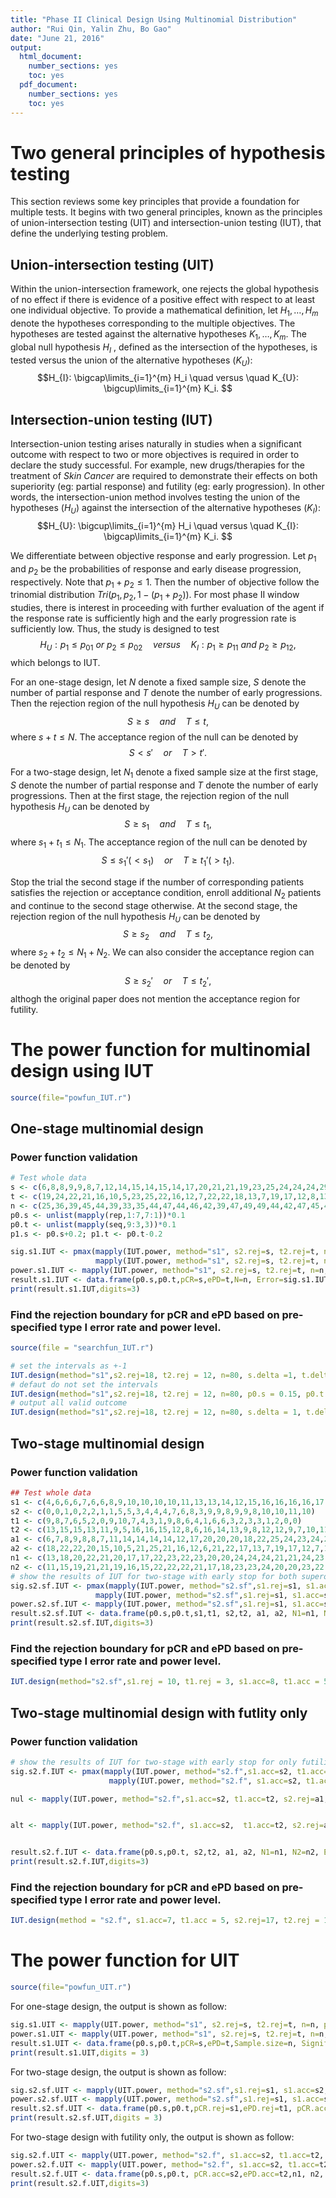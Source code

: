 ---
title: "Phase II Clinical Design Using Multinomial Distribution"
author: "Rui Qin, Yalin Zhu, Bo Gao"
date: "June 21, 2016"
output:
  html_document:
    number_sections: yes
    toc: yes
  pdf_document:
    number_sections: yes
    toc: yes
---
# Two general principles of hypothesis testing

This section reviews some key principles that provide a foundation for multiple tests. It begins with two general principles, known as the principles of union-intersection testing (UIT) and intersection-union testing (IUT), that define the underlying testing problem. 

## Union-intersection testing (UIT)
Within the union-intersection framework, one rejects the global hypothesis of no effect if there is
evidence of a positive effect with respect to at least one individual objective.
To provide a mathematical definition, let $H_1,\dots,H_m$ denote the hypotheses
corresponding to the multiple objectives. The hypotheses are tested against
the alternative hypotheses $K_1,\dots,K_m$. The global null hypothesis $H_{I}$ , defined as
the intersection of the hypotheses, is tested versus the union of the alternative
hypotheses ($K_{U}$):
$$H_{I}: \bigcap\limits_{i=1}^{m} H_i \quad versus \quad K_{U}: \bigcup\limits_{i=1}^{m} K_i. $$


## Intersection-union testing (IUT)
Intersection-union testing arises naturally in studies when a significant outcome with respect to two or more objectives is required in order to declare the study successful. For example, new drugs/therapies for the treatment of *Skin Cancer* are required
to demonstrate their effects on both superiority (eg: partial response) and futility (eg: early progression). In other words, the intersection-union method involves testing the union
of the hypotheses ($H_U$) against the intersection of the alternative hypotheses
($K_I$): 
$$H_{U}: \bigcup\limits_{i=1}^{m} H_i \quad versus \quad K_{I}: \bigcap\limits_{i=1}^{m} K_i. $$

We differentiate between objective response and early progression. Let $p_1$ and $p_2$ be the probabilities of response and early disease progression, respectively. Note that $p_1+p_2 \le 1$. Then the number of objective follow the trinomial distribution $Tri(p_1,p_2,1-(p_1+p_2))$. For most phase II window studies, there is interest in proceeding with further evaluation of the agent if the response rate is sufficiently high and the early progression rate is sufficiently low. Thus, the study is designed to test
$$H_{U}: p_1 \le p_{01} \ or \ p_2 \le p_{02}  \quad versus \quad K_{I}: p_1 \ge p_{11} \ and \ p_2 \ge p_{12}, $$
which belongs to IUT. 

For an one-stage design, let $N$ denote a fixed sample size, $S$ denote the number of partial response and $T$ denote the number of early progressions. Then the rejection region of the null hypothesis $H_{U}$ can be denoted by 
$$ S \ge s \quad and \quad T \le t,$$
where $s+t \le N$.
The acceptance region of the null can be denoted by
$$ S < s' \quad or \quad T > t'.$$

For a two-stage design, let $N_1$ denote a fixed sample size at the first stage, $S$ denote the number of partial response and $T$ denote the number of early progressions. Then at the first stage, the rejection region of the null hypothesis $H_{U}$ can be denoted by 
$$ S \ge s_1 \quad and \quad T \le t_1,$$
where $s_1+t_1 \le N_1$.
The acceptance region of the null can be denoted by
$$ S \le s_1'(<s_1)  \quad or \quad T \ge t_1'(>t_1).$$ 

Stop the trial the second stage if the number of corresponding patients satisfies the rejection or acceptance condition, enroll additional $N_2$ patients and continue to the second stage otherwise. At the second stage, the rejection region of the null hypothesis $H_{U}$ can be denoted by 
$$ S \ge s_2 \quad and \quad T \le t_2,$$ where $s_2+t_2 \le N_1+N_2$. We can also consider the acceptance region can be denoted by $$ S \ge s_2' \quad or \quad T \le t_2',$$  althogh the original paper does not mention the acceptance region for futility. 



# The power function for multinomial design using IUT

```{r echo=FALSE}
source(file="powfun_IUT.r")
```

## One-stage multinomial design

### Power function validation
```{r echo=FALSE}
# Test whole data
s <- c(6,8,8,9,9,8,7,12,14,15,14,15,14,17,20,21,21,19,23,25,24,24,24,29,27,27,29,24)
t <- c(19,24,22,21,16,10,5,23,25,22,16,12,7,22,22,18,13,7,19,17,12,8,13,12,7,9,6,4)
n <- c(25,36,39,45,44,39,33,35,44,47,44,46,42,39,47,49,49,44,42,47,45,45,37,45,42,36,39,28)
p0.s <- unlist(mapply(rep,1:7,7:1))*0.1
p0.t <- unlist(mapply(seq,9:3,3))*0.1
p1.s <- p0.s+0.2; p1.t <- p0.t-0.2

sig.s1.IUT <- pmax(mapply(IUT.power, method="s1", s2.rej=s, t2.rej=t, n=n, p.s=p0.s, p.t=0, USE.NAMES = F), 
                   mapply(IUT.power, method="s1", s2.rej=s, t2.rej=t, n=n, p.s=1-p0.t, p.t=p0.t, USE.NAMES = F))
power.s1.IUT <- mapply(IUT.power, method="s1", s2.rej=s, t2.rej=t, n=n, p.s=p1.s, p.t=p1.t, USE.NAMES = F)
result.s1.IUT <- data.frame(p0.s,p0.t,pCR=s,ePD=t,N=n, Error=sig.s1.IUT, Power=power.s1.IUT)
print(result.s1.IUT,digits=3)
```

### Find the rejection boundary for pCR and ePD based on pre-specified type I error rate and power level.
```{r echo=FALSE}
source(file = "searchfun_IUT.r")
```

```{r}
# set the intervals as +-1
IUT.design(method="s1",s2.rej=18, t2.rej = 12, n=80, s.delta =1, t.delta = 1, n.delta=1, p0.s = 0.15, p0.t = 0.25, p1.s = 0.3, p1.t= 0.1)
# defaut do not set the intervals
IUT.design(method="s1",s2.rej=18, t2.rej = 12, n=80, p0.s = 0.15, p0.t = 0.25, p1.s = 0.3, p1.t= 0.1, output.all = T)
# output all valid outcome
IUT.design(method="s1",s2.rej=18, t2.rej = 12, n=80, s.delta = 1, t.delta = 1, n.delta=1, p0.s = 0.15, p0.t = 0.25, p1.s = 0.3, p1.t= 0.1, output.all = T)

```


## Two-stage multinomial design 

### Power function validation
```{r}
## Test whole data
s1 <- c(4,6,6,6,7,6,6,8,9,10,10,10,10,11,13,13,14,12,15,16,16,16,16,17,16,16,17,14)
s2 <- c(0,0,1,0,2,2,1,1,5,5,3,4,4,4,7,6,8,3,9,9,8,9,9,8,10,10,11,10)
t1 <- c(9,8,7,6,5,2,0,9,10,7,4,3,1,9,8,6,4,1,6,6,3,2,3,3,1,2,0,0)
t2 <- c(13,15,15,13,11,9,5,16,16,15,12,8,6,16,14,13,9,8,12,12,9,7,10,11,6,8,5,4)
a1 <- c(6,7,8,9,8,8,7,11,14,14,14,14,12,17,20,20,20,18,22,25,24,23,24,27,27,25,27,24)
a2 <- c(18,22,22,20,15,10,5,21,25,21,16,12,6,21,22,17,13,7,19,17,12,7,13,11,7,8,6,4)
n1 <- c(13,18,20,22,21,20,17,17,22,23,22,23,20,20,24,24,24,21,21,24,23,22,19,21,21,18,19,14)
n2 <- c(11,15,19,21,21,19,16,15,22,22,22,21,17,18,23,23,24,20,20,23,22,21,18,21,21,15,17,14)
# show the results of IUT for two-stage with early stop for both superority and futility
sig.s2.sf.IUT <- pmax(mapply(IUT.power, method="s2.sf",s1.rej=s1, s1.acc=s2, t1.rej=t1, t1.acc=t2, s2.rej=a1, t2.rej=a2, n1=n1, n2=n2, p.s=p0.s, p.t=0, USE.NAMES = F), 
                   mapply(IUT.power, method="s2.sf",s1.rej=s1, s1.acc=s2, t1.rej=t1, t1.acc=t2, s2.rej=a1, t2.rej=a2, n1=n1, n2=n2, p.s=1-p0.t, p.t=p0.t, USE.NAMES = F))
power.s2.sf.IUT <- mapply(IUT.power, method="s2.sf",s1.rej=s1, s1.acc=s2, t1.rej=t1, t1.acc=t2, s2.rej=a1, t2.rej=a2, n1=n1, n2=n2, p.s=p1.s, p.t=p1.t, USE.NAMES = F)
result.s2.sf.IUT <- data.frame(p0.s,p0.t,s1,t1, s2,t2, a1, a2, N1=n1, N2=n2, Error=sig.s2.sf.IUT, Power=power.s2.sf.IUT)
print(result.s2.sf.IUT,digits=3)
```

### Find the rejection boundary for pCR and ePD based on pre-specified type I error rate and power level.

 
```{r}
IUT.design(method="s2.sf",s1.rej = 10, t1.rej = 3, s1.acc=8, t1.acc = 5, s2.rej=18, t2.rej = 12, n1=41, n2=41, s.delta =1, p0.s = 0.15, p0.t = 0.25, p1.s = 0.3, p1.t= 0.1)
```

## Two-stage multinomial design with futlity only

### Power function validation 
```{r}
# show the results of IUT for two-stage with early stop for only futility
sig.s2.f.IUT <- pmax(mapply(IUT.power, method="s2.f",s1.acc=s2, t1.acc=t2, s2.rej=a1, t2.rej=a2, n1=n1, n2=n2, p.s=p0.s, p.t=0, USE.NAMES = F), 
                      mapply(IUT.power, method="s2.f", s1.acc=s2, t1.acc=t2, s2.rej=a1, t2.rej=a2, n1=n1, n2=n2, p.s=1-p0.t, p.t=p0.t, USE.NAMES = F))

nul <- mapply(IUT.power, method="s2.f",s1.acc=s2, t1.acc=t2, s2.rej=a1, t2.rej=a2, n1=n1, n2=n2, p.s=p0.s, p.t=p0.t, output.all=TRUE, USE.NAMES = F)


alt <- mapply(IUT.power, method="s2.f", s1.acc=s2,  t1.acc=t2, s2.rej=a1, t2.rej=a2, n1=n1, n2=n2, p.s=p1.s, p.t=p1.t, output.all=TRUE, USE.NAMES = F)


result.s2.f.IUT <- data.frame(p0.s,p0.t, s2,t2, a1, a2, N1=n1, N2=n2, Error=sig.s2.f.IUT, PET.nul=nul[2,], EN.nul=nul[3,], Power=alt[1,], PET.alt=alt[2,], EN.alt=alt[3,])
print(result.s2.f.IUT,digits=3)
```

### Find the rejection boundary for pCR and ePD based on pre-specified type I error rate and power level.


 
```{r}
IUT.design(method = "s2.f", s1.acc=7, t1.acc = 5, s2.rej=17, t2.rej = 13, n1=41, n2=41, s.delta =1, p0.s = 0.15, p0.t = 0.25, p1.s = 0.3, p1.t= 0.1)
```




# The power function for UIT

```{r echo=FALSE}
source(file="powfun_UIT.r")

```
For one-stage design, the output is shown as follow:
```{r}
sig.s1.UIT <- mapply(UIT.power, method="s1", s2.rej=s, t2.rej=t, n=n, p.s=p0.s, p.t=p0.t, USE.NAMES = F)
power.s1.UIT <- mapply(UIT.power, method="s1", s2.rej=s, t2.rej=t, n=n, p.s=p1.s, p.t=p1.t, USE.NAMES = F)
result.s1.UIT <- data.frame(p0.s,p0.t,pCR=s,ePD=t,Sample.size=n, Significant.level=sig.s1.UIT, Power=power.s1.UIT)
print(result.s1.UIT,digits = 3)
```

For two-stage design, the output is shown as follow:
```{r}
sig.s2.sf.UIT <- mapply(UIT.power, method="s2.sf",s1.rej=s1, s1.acc=s2, t1.rej=t1, t1.acc=t2, s2.rej=a1, t2.rej=a2, n1=n1, n2=n2, p.s=p0.s, p.t=p0.t, USE.NAMES = F)
power.s2.sf.UIT <- mapply(UIT.power, method="s2.sf",s1.rej=s1, s1.acc=s2, t1.rej=t1, t1.acc=t2, s2.rej=a1, t2.rej=a2, n1=n1, n2=n2, p.s=p1.s, p.t=p1.t, USE.NAMES = F)
result.s2.sf.UIT <- data.frame(p0.s,p0.t,pCR.rej=s1,ePD.rej=t1, pCR.acc=s2,ePD.acc=t2, n1, n2, Error=sig.s2.sf.UIT, Power=power.s2.sf.UIT)
print(result.s2.sf.UIT,digits = 3)
```

For two-stage design with futility only, the output is shown as follow:
```{r}
sig.s2.f.UIT <- mapply(UIT.power, method="s2.f", s1.acc=s2, t1.acc=t2, s2.rej=a1, t2.rej=a2, n1=n1, n2=n2, p.s=p0.s, p.t=p0.t, USE.NAMES = F)
power.s2.f.UIT <- mapply(UIT.power, method="s2.f", s1.acc=s2, t1.acc=t2, s2.rej=a1, t2.rej=a2, n1=n1, n2=n2, p.s=p1.s, p.t=p1.t, USE.NAMES = F)
result.s2.f.UIT <- data.frame(p0.s,p0.t, pCR.acc=s2,ePD.acc=t2,n1, n2, Error=sig.s2.f.UIT, Power=power.s2.f.UIT)
print(result.s2.f.UIT,digits=3)
```
